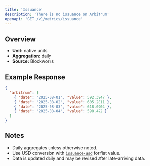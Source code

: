 ```yaml
---
title: 'Issuance'
description: 'There is no issuance on Arbitrum'
openapi: 'GET /v1/metrics/issuance'
---
```


## Overview

- **Unit:** native units
- **Aggregation:** daily
- **Source:** Blockworks



## Example Response

```json
{
  "arbitrum": [
    { "date": "2025-08-01", "value": 592.3947 },
    { "date": "2025-08-02", "value": 605.2811 },
    { "date": "2025-08-03", "value": 618.0204 },
    { "date": "2025-08-04", "value": 598.472 }
  ]
}
```

## Notes
- Daily aggregates unless otherwise noted.
- Use USD conversion with [`issuance-usd`](/api-reference/metrics/arbitrum/issuance-usd) for fiat value.
- Data is updated daily and may be revised after late-arriving data.
